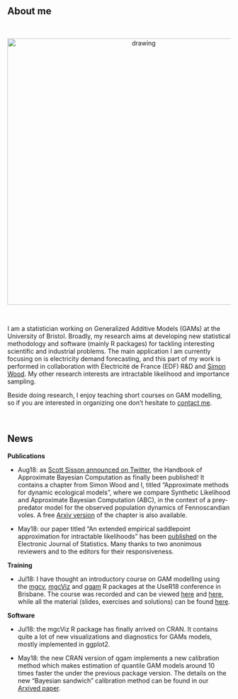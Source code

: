 
<br>

## About me

<br>

<center>
<img src="me_serious.jpg" alt="drawing" style="width:600px;"/> 
</center>

<br>

I am a statistician working on Generalized Additive Models (GAMs) at the University of Bristol. Broadly, my research aims at developing new statistical methodology and software (mainly R packages) for tackling interesting scientific and industrial problems. The main application I am currently focusing on is electricity demand forecasting, and this part of my work is performed in collaboration with Électricité de France (EDF) R&D and [Simon Wood](https://people.maths.bris.ac.uk/~sw15190/). My other research interests are intractable likelihood and importance sampling. 

Beside doing research, I enjoy teaching short courses on GAM modelling, so if you are interested in organizing one don't hesitate to [contact me](mailto:matteo.fasiolo@gmail.com).

<br>


## News

**Publications**

  - Aug18: as [Scott Sisson announced on Twitter](https://twitter.com/ABC_Research/status/1032218764719214592), the Handbook of Approximate Bayesian Computation as finally been published! It contains a chapter from Simon Wood and I, titled "Approximate methods for dynamic ecological models", where we compare Synthetic Likelihood and Approximate Bayesian Computation (ABC), in the context of a prey-predator model for the observed population dynamics of Fennoscandian voles. A free [Arxiv version](https://arxiv.org/abs/1511.02644) of the chapter is also available.
  
  - May18: our paper titled "An extended empirical saddlepoint approximation for intractable likelihoods" has been [published](https://projecteuclid.org/euclid.ejs/1527300140) on the Electronic Journal of Statistics. Many thanks to two anonimous reviewers and to the editors for their responsiveness.   

**Training** 

  - Jul18: I have thought an introductory course on GAM modelling using the [mgcv](https://cran.r-project.org/web/packages/mgcv/index.html), [mgcViz](https://mfasiolo.github.io/mgcViz/index.html) and [qgam](http://mfasiolo.github.io/qgam/) R packages at the UseR18 conference in Brisbane. The course was recorded and can be viewed [here](https://www.youtube.com/watch?v=a6sTwkQGt3E&t=50s) and [here](https://www.youtube.com/watch?v=44UUBuF9RFM), while all the material (slides, exercises and solutions) can be found [here](https://github.com/mfasiolo/workshop_UseR18).  

**Software**

  - Jul18: the mgcViz R package has finally arrived on CRAN. It contains quite a lot of new visualizations and diagnostics for GAMs models, mostly implemented in ggplot2. 
  
  - May18: the new CRAN version of qgam implements a new calibration method which makes estimation of quantile GAM models around 10 times faster the under the previous package version. The details on the new "Bayesian sandwich" calibration method can be found in our [Arxived paper](https://arxiv.org/abs/1707.03307).
